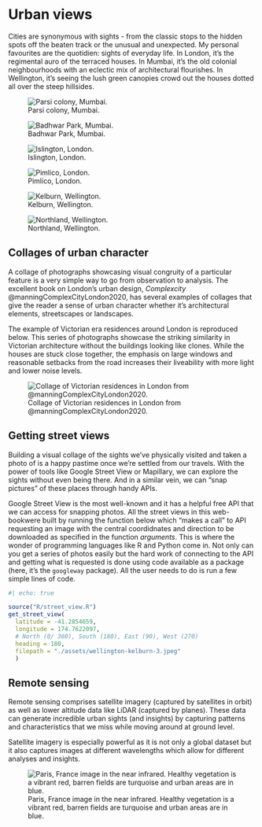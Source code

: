 # Urban views
Cities are synonymous with sights - from the classic stops to the hidden spots off the beaten track or the unusual and unexpected. My personal favourites are the quotidien: sights of everyday life. In London, it's the regimental auro of the terraced houses. In Mumbai, it's the old colonial neighbourhoods with an eclectic mix of architectural flourishes. In Wellington, it's seeing the lush green canopies crowd out the houses dotted all over the steep hillsides. 


::: {layout-ncol=3}
![Parsi colony, Mumbai.](./assets/parsi-colony.jpeg)

![Badhwar Park, Mumbai.](./assets/badhwar-park.jpeg)

![Islington, London.](./assets/london-islington-1.jpeg)

![Pimlico, London.](./assets/london-pimlico-1.jpeg)

![Kelburn, Wellington.](./assets/wellington-kelburn-2.jpeg)

![Northland, Wellington.](./assets/wellington-kelburn-3.jpeg)
:::

## Collages of urban character
A collage of photographs showcasing visual congruity of a particular feature is a very simple way to go from observation to analysis. The excellent book on London's urban design, _Complexcity_ @manningComplexCityLondon2020, has several examples of collages that give the reader a sense of urban character whether it's architectural elements, streetscapes or landscapes. 

The example of Victorian era residences around London is reproduced below. This series of photographs showcase the striking similarity in Victorian architecture without the buildings looking like clones. While the houses are stuck close together, the emphasis on large windows and reasonable setbacks from the road increases their liveability with more light and lower noise levels. 

![Collage of Victorian residences in London from @manningComplexCityLondon2020.](./assets/victorian-residences-complexcity.png)


## Getting street views
Building a visual collage of the sights we've physically visited and taken a photo of is a happy pastime once we're settled from our travels. With the power of tools like Google Street View or Mapillary, we can explore the sights without even being there. And in a similar vein, we can "snap pictures" of these places through handy APIs. 

Google Street View is the most well-known and it has a helpful free API that we can access for snapping photos. All the street views in this web-bookwere built by running the function below which "makes a call" to API requesting an image with the central coordidnates and direction to be downloaded as specified in the function _arguments_. This is where the wonder of programming languages like R and Python come in. Not only can you get a series of photos easily but the hard work of connecting to the API and getting what is requested is done using code available as a package (here, it's the `googleway` package). All the user needs to do is run a few simple lines of code. 

```r
#| echo: true

source("R/street_view.R")
get_street_view(
  latitude = -41.2854659,
  longitude = 174.7622097,
  # North (0/ 360), South (180), East (90), West (270)
  heading = 180,
  filepath = "./assets/wellington-kelburn-3.jpeg"
  )
```

## Remote sensing
Remote sensing comprises satellite imagery (captured by satellites in orbit) as well as lower altitude data like LiDAR (captured by planes). These data can generate incredible urban sights (and insights) by capturing patterns and characteristics that we miss while moving around at ground level. 

Satellite imagery is especially powerful as it is not only a global dataset but it also captures images at different wavelengths which allow for different analyses and insights.  

![Paris, France image in the near infrared. Healthy vegetation is a vibrant red, barren fields are turquoise and urban areas are in blue.](./assets/paris-nir.png)

 